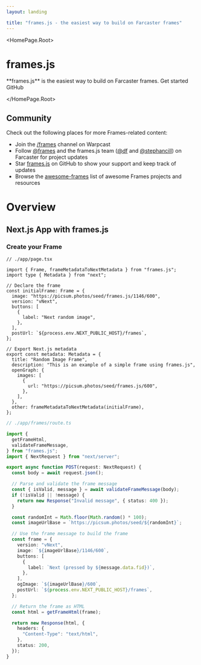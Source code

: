 ```yaml
---
layout: landing

title: "frames.js - the easiest way to build on Farcaster frames"
---
```



<HomePage.Root>
  <h1 className='vocs_HomePage_title'>frames.js</h1>
  <HomePage.InstallPackage name="frames.js" type="install" />
  <HomePage.Description>**frames.js** is the easiest way to build on Farcaster frames.</HomePage.Description>
  <HomePage.Buttons>
    <HomePage.Button href="#overview" variant="accent">Get started</HomePage.Button>
    <HomePage.Button href="https://github.com/framesjs/frames.js">GitHub</HomePage.Button>
  </HomePage.Buttons>

</HomePage.Root>

## Community

Check out the following places for more Frames-related content:

- Join the [/frames](https://warpcast.com/frames) channel on Warpcast
- Follow [@frames](https://warpcast.com/frames) and the frames.js team ([@df](https://warpcast.com/df) and [@stephancill](https://warpcast.com/stephancill)) on Farcaster for project updates
- Star [frames.js](https://github.com/framesjs/frames.js) on GitHub to show your support and keep track of updates
- Browse the [awesome-frames](https://github.com/davidfurlong/awesome-frames) list of awesome Frames projects and resources

#

# Overview

## Next.js App with frames.js

### Create your Frame

```tsx filename="page.tsx"
// ./app/page.tsx

import { Frame, frameMetadataToNextMetadata } from "frames.js";
import type { Metadata } from "next";

// Declare the frame
const initialFrame: Frame = {
  image: "https://picsum.photos/seed/frames.js/1146/600",
  version: "vNext",
  buttons: [
    {
      label: "Next random image",
    },
  ],
  postUrl: `${process.env.NEXT_PUBLIC_HOST}/frames`,
};

// Export Next.js metadata
export const metadata: Metadata = {
  title: "Random Image Frame",
  description: "This is an example of a simple frame using frames.js",
  openGraph: {
    images: [
      {
        url: "https://picsum.photos/seed/frames.js/600",
      },
    ],
  },
  other: frameMetadataToNextMetadata(initialFrame),
};
```

```ts filename="app/frames/route.ts"
// ./app/frames/route.ts

import {
  getFrameHtml,
  validateFrameMessage,
} from "frames.js";
import { NextRequest } from "next/server";

export async function POST(request: NextRequest) {
  const body = await request.json();

  // Parse and validate the frame message
  const { isValid, message } = await validateFrameMessage(body);
  if (!isValid || !message) {
    return new Response("Invalid message", { status: 400 });
  }

  const randomInt = Math.floor(Math.random() * 100);
  const imageUrlBase = `https://picsum.photos/seed/${randomInt}`;

  // Use the frame message to build the frame
  const frame = {
    version: "vNext",
    image: `${imageUrlBase}/1146/600`,
    buttons: [
      {
        label: `Next (pressed by ${message.data.fid})`,
      },
    ],
    ogImage: `${imageUrlBase}/600`,
    postUrl: `${process.env.NEXT_PUBLIC_HOST}/frames`,
  };

  // Return the frame as HTML
  const html = getFrameHtml(frame);

  return new Response(html, {
    headers: {
      "Content-Type": "text/html",
    },
    status: 200,
  });
}
```
